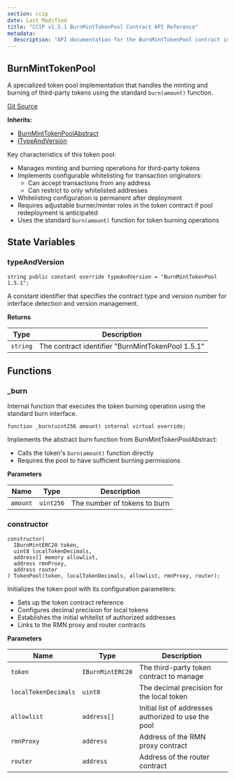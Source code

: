 ```yaml
---
section: ccip
date: Last Modified
title: "CCIP v1.5.1 BurnMintTokenPool Contract API Reference"
metadata:
  description: "API documentation for the BurnMintTokenPool contract in Chainlink CCIP v1.5.1, implementing burn/mint functionality for third-party tokens."
---
```



<CcipCommon callout="importCCIPPackage151" />

## BurnMintTokenPool

A specialized token pool implementation that handles the minting and burning of third-party tokens using the standard `burn(amount)` function.

[Git Source](https://github.com/smartcontractkit/ccip/blob/0df0625eea603ba8572d5382d72979a7f2b12bfb/contracts/src/v0.8/ccip/pools/BurnMintTokenPool.sol)

**Inherits:**

- [BurnMintTokenPoolAbstract](/ccip/api-reference/v1.5.1/burn-mint-token-pool-abstract)
- [ITypeAndVersion](/ccip/api-reference/v1.5.1/i-type-and-version)

<Aside>
Key characteristics of this token pool:

- Manages minting and burning operations for third-party tokens
- Implements configurable whitelisting for transaction originators:
  - Can accept transactions from any address
  - Can restrict to only whitelisted addresses
- Whitelisting configuration is permanent after deployment
- Requires adjustable burner/minter roles in the token contract if pool redeployment is anticipated
- Uses the standard `burn(amount)` function for token burning operations

</Aside>

## State Variables

### typeAndVersion

```solidity
string public constant override typeAndVersion = "BurnMintTokenPool 1.5.1";
```

<Aside>
  A constant identifier that specifies the contract type and version number for interface detection and version
  management.
</Aside>

**Returns**

| Type     | Description                                       |
| -------- | ------------------------------------------------- |
| `string` | The contract identifier "BurnMintTokenPool 1.5.1" |

## Functions

### \_burn

Internal function that executes the token burning operation using the standard burn interface.

```solidity
function _burn(uint256 amount) internal virtual override;
```

<Aside>

Implements the abstract burn function from BurnMintTokenPoolAbstract:

- Calls the token's `burn(amount)` function directly
- Requires the pool to have sufficient burning permissions

</Aside>

**Parameters**

| Name     | Type      | Description                  |
| -------- | --------- | ---------------------------- |
| `amount` | `uint256` | The number of tokens to burn |

### constructor

```solidity
constructor(
  IBurnMintERC20 token,
  uint8 localTokenDecimals,
  address[] memory allowlist,
  address rmnProxy,
  address router
) TokenPool(token, localTokenDecimals, allowlist, rmnProxy, router);
```

<Aside>
Initializes the token pool with its configuration parameters:

- Sets up the token contract reference
- Configures decimal precision for local tokens
- Establishes the initial whitelist of authorized addresses
- Links to the RMN proxy and router contracts

</Aside>

**Parameters**

| Name                 | Type             | Description                                          |
| -------------------- | ---------------- | ---------------------------------------------------- |
| `token`              | `IBurnMintERC20` | The third-party token contract to manage             |
| `localTokenDecimals` | `uint8`          | The decimal precision for the local token            |
| `allowlist`          | `address[]`      | Initial list of addresses authorized to use the pool |
| `rmnProxy`           | `address`        | Address of the RMN proxy contract                    |
| `router`             | `address`        | Address of the router contract                       |
